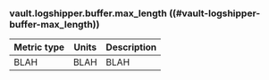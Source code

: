 ### vault.logshipper.buffer.max_length ((#vault-logshipper-buffer-max_length))

Metric type | Units | Description
----------- | ----- | -----------
BLAH     | BLAH    | BLAH